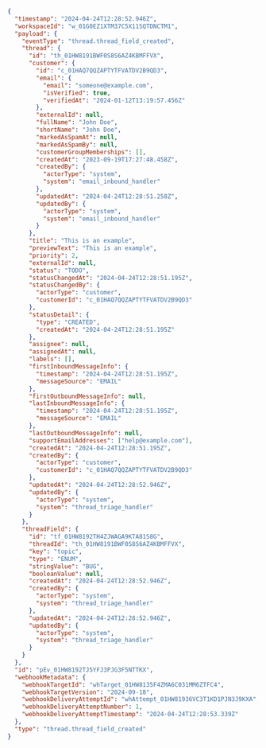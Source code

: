 ```json
{
  "timestamp": "2024-04-24T12:28:52.946Z",
  "workspaceId": "w_01G0EZ1XTM37C5X11SQTDNCTM1",
  "payload": {
    "eventType": "thread.thread_field_created",
    "thread": {
      "id": "th_01HW8191BWF0S8S6AZ4KBMFFVX",
      "customer": {
        "id": "c_01HAQ7QQZAPTYTFVATDV2B9QD3",
        "email": {
          "email": "someone@example.com",
          "isVerified": true,
          "verifiedAt": "2024-01-12T13:19:57.456Z"
        },
        "externalId": null,
        "fullName": "John Doe",
        "shortName": "John Doe",
        "markedAsSpamAt": null,
        "markedAsSpamBy": null,
        "customerGroupMemberships": [],
        "createdAt": "2023-09-19T17:27:48.458Z",
        "createdBy": {
          "actorType": "system",
          "system": "email_inbound_handler"
        },
        "updatedAt": "2024-04-24T12:28:51.258Z",
        "updatedBy": {
          "actorType": "system",
          "system": "email_inbound_handler"
        }
      },
      "title": "This is an example",
      "previewText": "This is an example",
      "priority": 2,
      "externalId": null,
      "status": "TODO",
      "statusChangedAt": "2024-04-24T12:28:51.195Z",
      "statusChangedBy": {
        "actorType": "customer",
        "customerId": "c_01HAQ7QQZAPTYTFVATDV2B9QD3"
      },
      "statusDetail": {
        "type": "CREATED",
        "createdAt": "2024-04-24T12:28:51.195Z"
      },
      "assignee": null,
      "assignedAt": null,
      "labels": [],
      "firstInboundMessageInfo": {
        "timestamp": "2024-04-24T12:28:51.195Z",
        "messageSource": "EMAIL"
      },
      "firstOutboundMessageInfo": null,
      "lastInboundMessageInfo": {
        "timestamp": "2024-04-24T12:28:51.195Z",
        "messageSource": "EMAIL"
      },
      "lastOutboundMessageInfo": null,
      "supportEmailAddresses": ["help@example.com"],
      "createdAt": "2024-04-24T12:28:51.195Z",
      "createdBy": {
        "actorType": "customer",
        "customerId": "c_01HAQ7QQZAPTYTFVATDV2B9QD3"
      },
      "updatedAt": "2024-04-24T12:28:52.946Z",
      "updatedBy": {
        "actorType": "system",
        "system": "thread_triage_handler"
      }
    },
    "threadField": {
      "id": "tf_01HW8192TH4ZJWAGA9KTA81S8G",
      "threadId": "th_01HW8191BWF0S8S6AZ4KBMFFVX",
      "key": "topic",
      "type": "ENUM",
      "stringValue": "BUG",
      "booleanValue": null,
      "createdAt": "2024-04-24T12:28:52.946Z",
      "createdBy": {
        "actorType": "system",
        "system": "thread_triage_handler"
      },
      "updatedAt": "2024-04-24T12:28:52.946Z",
      "updatedBy": {
        "actorType": "system",
        "system": "thread_triage_handler"
      }
    }
  },
  "id": "pEv_01HW8192TJ5YFJ3PJG3F5NTTKX",
  "webhookMetadata": {
    "webhookTargetId": "whTarget_01HW8135F4ZMA6C031MM6ZTFC4",
    "webhookTargetVersion": "2024-09-18",
    "webhookDeliveryAttemptId": "whAttempt_01HW81936VC3T1KD1PJN3J9KXA",
    "webhookDeliveryAttemptNumber": 1,
    "webhookDeliveryAttemptTimestamp": "2024-04-24T12:28:53.339Z"
  },
  "type": "thread.thread_field_created"
}
```

